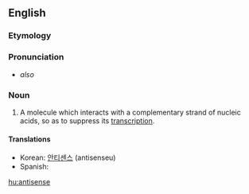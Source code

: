 ==English==
===Etymology===

{{prefix|anti|sense}}

===Pronunciation===

*{{IPA|æntaɪsɛns}} ''also'' {{IPAchar|æntisɛns}}

===Noun===
{{en-noun}}

#{{genetics}} A molecule which interacts with a complementary strand of nucleic acids, so as to suppress its [[transcription]].
====Translations====
{{trans-top|a molecule which suppresses transcription}}
*Korean: [[안티센스]] (antisenseu)
* Spanish: {{t|es|antisentido|m}}
{{trans-bottom}}

[[hu:antisense]]